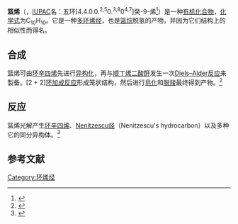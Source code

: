 {{chembox
| verifiedrevid = 461339265
| ImageFileL1 = Basketeen.png
| ImageSizeL1 = 120
| ImageAltL1 = Skeletal formula
| ImageFileR1 = Basketene-3D-balls.png 
| ImageSizeR1 = 120
| ImageAltR1 = Ball-and-stick model
| IUPACName = Pentacyclo[4.4.0.0.<sup>2,5</sup>0.<sup>3,8</sup>0<sup>4,7</sup>]dec-9-ene
| OtherNames = Bishomocubene
| Section1 = {{Chembox Identifiers
| Abbreviations = 
| CASNo_Ref = {{cascite|correct|??}}
| CASNo = 
| EINECS = 
|  StdInChI = 1S/C10H10/c1-2-4-7-5-3(1)6-8(4)10(7)9(5)6/h1-10H
| StdInChIKey = LXQOIQYQFRKBLV-UHFFFAOYSA-N
| PubChem = 138538
|  ChemSpiderID_Ref = {{chemspidercite|correct|chemspider}}
| ChemSpiderID = 122156
| SMILES = C2=CC5C1C4C3C1C2C3C45
| InChI = InChI=1/C10H10/c1-2-4-7-5-3(1)6-8(4)10(7)9(5)6/h1-10H
| RTECS =
| MeSHName =
| ChEBI_Ref = {{ebicite|correct|EBI}}
| ChEBI =
| KEGG_Ref = {{keggcite|correct|kegg}}
| KEGG = 
| ATCCode_prefix = 
| ATCCode_suffix = 
| ATC_Supplemental =}}
| Section2 = {{Chembox Properties
| Formula = C<sub>10</sub>H<sub>10</sub>
| MolarMass = 130.186
| Appearance =
| Density = 
| MeltingPt = 
| Melting_notes =
| BoilingPt = 
| Boiling_notes = 
| Solubility = 
| SolubleOther = 
| Solvent = 
| pKa = 
| pKb = }}
}}

'''篮烯'''（{{lang-en|Basketene}}，[[IUPAC|IUPAC]]名：五环[4.4.0.0.<sup>2,5</sup>0.<sup>3,8</sup>0<sup>4,7</sup>]癸-9-烯<ref name="thermo">{{cite journal
 |last         = Verevkin
 |first        = Sergei P.
 |coauthors    = Martin Kümmerlin, Ernst Hickl, Hans-Dieter Beckhaus, Christoph Rüchardt, Sergei I. Kozhushkov, Rainer Haag, Roland Boese, Jordi Benet-Bucholz, Karsten Nordhoff, Armin de Meijere
 |title        = Thermochemical and X-ray Crystallographic Investigations of Some (CH)<sub>10</sub> Hydrocarbons: Basketene, Nenitzescu’s Hydrocarbon, and Snoutene
 |journal      = European Journal of Organic Chemistry
 |volume       = 2002
 |issue        = 14
 |pages        = 2280–7
 |publisher    = Wiley VCH
 |doi          = 10.1002/1099-0690(200207)2002:14<2280::AID-EJOC2280>3.0.CO;2-R
 |url          = http://www3.interscience.wiley.com/journal/95515305/abstract
 |accessdate   = 2009-11-23
 |archive-date = 2013-01-05
 |archive-url  = https://archive.today/20130105074547/http://www3.interscience.wiley.com/journal/95515305/abstract
 |dead-url     = yes
}}</ref>）是一种[[有机化合物|有机化合物]]，[[化学式|化学式]]为C<sub>10</sub>H<sub>10</sub>。它是一种[[多环化合物|多环]][[烯烃|烯烃]]，也是[[篮烷|篮烷]]脱氢的产物，并因为它们结构上的相似性而得名。

==合成==
篮烯可由[[环辛四烯|环辛四烯]]先进行[[同分异构体|异构化]]，再与[[顺丁烯二酸酐|顺丁烯二酸酐]]发生一次[[Diels–Alder反应|Diels–Alder反应]]来製备。[2 + 2][[环加成反应|环加成反应]]形成笼状结构，然后进行[[皂化|皂化]]和[[脱羧|脱羧]]最终得到产物。<ref name="synth">{{Citation
 | last = Smit
 | first = William A.
 | author-link = 
 | last2 = Bochkov
 | first2 = Alekseĭ Feodosʹevich
 | author2-link = 
 | last3 = Caple
 | first3 = Ron
 | year = 1998
 | title = Organic synthesis: the science behind the art
 | publisher = Royal Society of Chemistry
 | pages = 184
 | isbn = 978-0-85404-544-0
 | url = http://books.google.com/books?id=Fehp4eL8Jj8C&pg=PA190
 | accessdate = 2008-12-10
 | archive-date = 2016-06-06
 | archive-url = https://web.archive.org/web/20160606152326/https://books.google.com/books?id=Fehp4eL8Jj8C&pg=PA190
 | dead-url = no
 }}</ref>

==反应==
篮烯光解产生[[环辛四烯|环辛四烯]]、[[Nenitzescu烃|Nenitzescu烃]]（Nenitzescu's hydrocarbon）以及多种它的同分异构体。<ref>{{cite journal|doi=10.1021/ja00788a065|title=Concurrent thermolysis and photolysis of basketene. Formation and the interrelation of some new (CH)<sub>10</sub> isomers|year=1973|last1=Allred|first1=Evan L.|last2=Beck|first2=Boyd R.|journal=Journal of the American Chemical Society|volume=95|issue=7|pages=2393}}</ref>

==参考文献==
{{reflist}}

[[Category:环烯烃|Category:环烯烃]]